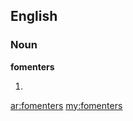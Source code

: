 ==English==

===Noun===
'''fomenters'''

# {{plural of|[[fomenter]]}}

[[ar:fomenters]]
[[my:fomenters]]